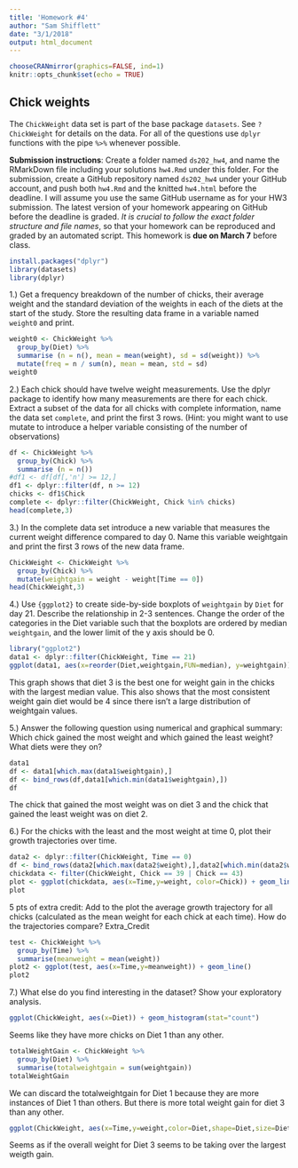 ```yaml
---
title: 'Homework #4'
author: "Sam Shifflett"
date: "3/1/2018"
output: html_document
---
```


```r
chooseCRANmirror(graphics=FALSE, ind=1)
knitr::opts_chunk$set(echo = TRUE)
```

## Chick weights

The `ChickWeight` data set is part of the base package `datasets`. See `?ChickWeight` for details on the data.
For all of the questions use `dplyr` functions with the pipe `%>%` whenever possible.

**Submission instructions**: Create a folder named `ds202_hw4`, and name the RMarkDown file including your solutions `hw4.Rmd` under this folder. For the submission, create a GitHub repository named `ds202_hw4` under your GitHub account, and push both `hw4.Rmd` and the knitted `hw4.html` before the deadline. I will assume you use the same GitHub username as for your HW3 submission. The latest version of your homework appearing on GitHub before the deadline is graded. *It is crucial to follow the exact folder structure and file names*, so that your homework can be reproduced and graded by an automated script. This homework is **due on March 7** before class.

 

```r
install.packages("dplyr")
library(datasets)
library(dplyr)
```

1.)
Get a frequency breakdown of the number of chicks, their average weight and the standard deviation of the weights in each of the diets at the start of the study. Store the resulting data frame in a variable named `weight0` and print.
```r
weight0 <- ChickWeight %>%
  group_by(Diet) %>%
  summarise (n = n(), mean = mean(weight), sd = sd(weight)) %>%
  mutate(freq = n / sum(n), mean = mean, std = sd)
weight0
```

2.)
Each chick should have twelve weight measurements. Use the dplyr package to identify how many measurements are there for each chick. Extract a subset of the data for all chicks with complete information, name the data set `complete`, and print the first 3 rows. (Hint: you might want to use mutate to introduce a helper variable consisting of the number of observations)
```r
df <- ChickWeight %>%
  group_by(Chick) %>%
  summarise (n = n())
#df1 <- df[df[,'n'] >= 12,]
df1 <- dplyr::filter(df, n >= 12)
chicks <- df1$Chick
complete <- dplyr::filter(ChickWeight, Chick %in% chicks)
head(complete,3)
```

3.)
In the complete data set introduce a new variable that measures the current weight difference compared to day 0. Name this variable  weightgain and print the first 3 rows of the new data frame.
```r
ChickWeight <- ChickWeight %>%
  group_by(Chick) %>%
  mutate(weightgain = weight - weight[Time == 0])
head(ChickWeight,3)
```

4.)
Use `{ggplot2}` to create side-by-side boxplots of `weightgain` by `Diet` for day 21. Describe the relationship in 2-3 sentences. Change the order of the categories in the Diet variable such that the boxplots are ordered by median `weightgain`, and the lower limit of the y axis should be 0.
```r
library("ggplot2")
data1 <- dplyr::filter(ChickWeight, Time == 21)
ggplot(data1, aes(x=reorder(Diet,weightgain,FUN=median), y=weightgain)) + geom_boxplot() + xlab("Diets") + expand_limits(y=0)
```

This graph shows that diet 3 is the best one for weight gain in the chicks with the largest median value. This also shows that the most consistent weight gain diet would be 4 since there isn't a large distribution of weightgain values. 

5.)
Answer the following question using numerical and graphical summary: Which chick gained the most weight and which gained the least weight? What diets were they on?
```r
data1
df <- data1[which.max(data1$weightgain),]
df <- bind_rows(df,data1[which.min(data1$weightgain),])
df
```

The chick that gained the most weight was on diet 3 and the chick that gained the least weight was on diet 2.

6.)
For the chicks with the least and the most weight at time 0, plot their growth trajectories over time.
```r
data2 <- dplyr::filter(ChickWeight, Time == 0)
df <- bind_rows(data2[which.max(data2$weight),],data2[which.min(data2$weight),])
chickdata <- filter(ChickWeight, Chick == 39 | Chick == 43)
plot <- ggplot(chickdata, aes(x=Time,y=weight, color=Chick)) + geom_line()
plot
```

5 pts of extra credit: Add to the plot the average growth trajectory for all chicks (calculated as the mean weight for each chick at each time). How do the trajectories compare?
Extra_Credit
```r
test <- ChickWeight %>%
  group_by(Time) %>%
  summarise(meanweight = mean(weight))
plot2 <- ggplot(test, aes(x=Time,y=meanweight)) + geom_line()
plot2
```

7.)
What else do you find interesting in the dataset? Show your exploratory analysis.
```r
ggplot(ChickWeight, aes(x=Diet)) + geom_histogram(stat="count")
```

Seems like they have more chicks on Diet 1 than any other.

```r
totalWeightGain <- ChickWeight %>%
  group_by(Diet) %>%
  summarise(totalweightgain = sum(weightgain))
totalWeightGain
```

We can discard the totalweightgain for Diet 1 because they are more instances of Diet 1 than others. But there is more total weight gain for diet 3 than any other.

```r
ggplot(ChickWeight, aes(x=Time,y=weight,color=Diet,shape=Diet,size=Diet)) + geom_point()
```

Seems as if the overall weight for Diet 3 seems to be taking over the largest weigth gain.


